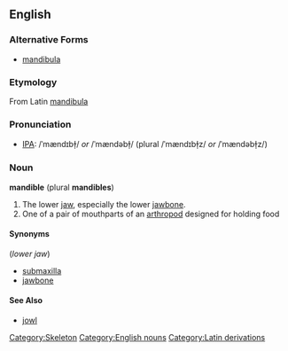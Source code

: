 {{wikipedia}}
==English==
===Alternative Forms===
* [[mandibula]]

===Etymology===
From Latin [[mandibula]]

===Pronunciation===
* [[Wiktionary:Pronunciation_key|IPA]]: /ˈmændɪbɫ̩/ ''or'' /ˈmændəbɫ̩/ (plural /ˈmændɪbɫ̩z/ ''or'' /ˈmændəbɫ̩z/)

===Noun===
'''mandible''' (plural '''mandibles''')
# The lower [[jaw]], especially the lower [[jawbone]].
# One of a pair of mouthparts of an [[arthropod]] designed for holding food

====Synonyms====
(''lower jaw'')
* [[submaxilla]]
* [[jawbone]]

====See Also====
* [[jowl]]

[[Category:Skeleton]]
[[Category:English nouns]][[Category:Latin derivations]]